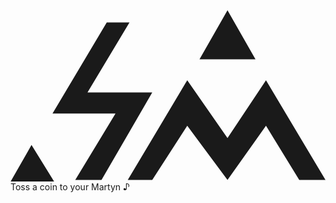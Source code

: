 <!-- @mdx mdx -->

<MenuMain className={styles.Header}>
  <MenuBlock>
    <Link
      to="/"
      title="So Meta — Такая Мета"
      sx={{
        width: '64px',
        mr: '16px',
        color: 'text',
        display: 'flex',
        alignItems: 'center'
      }}
    >
      <svg
        className={styles.Logo}
        xmlns="http://www.w3.org/2000/svg"
        fill="none"
        viewBox="0 0 180 98"
      >
        <defs />
        <path
          fill="currentColor"
          fill-rule="evenodd"
          d="M146 40l-22 33-23-33-34 57h14l20-31 23 31 22-31 19 31h15l-34-57zM81 47H44L68 7H55L24 59h36L37 97h15l29-50z"
          clip-rule="evenodd"
        />
        <path
          fill="currentColor"
          d="M25 98L12 77 0 98h25zM124 0l16 28h-32l16-28z"
        />
      </svg>
    </Link>
  </MenuBlock>

  <MenuBlock>
    <Link to="/donate">Toss a coin to your Martyn ♪</Link>
  </MenuBlock>
</MenuMain>
